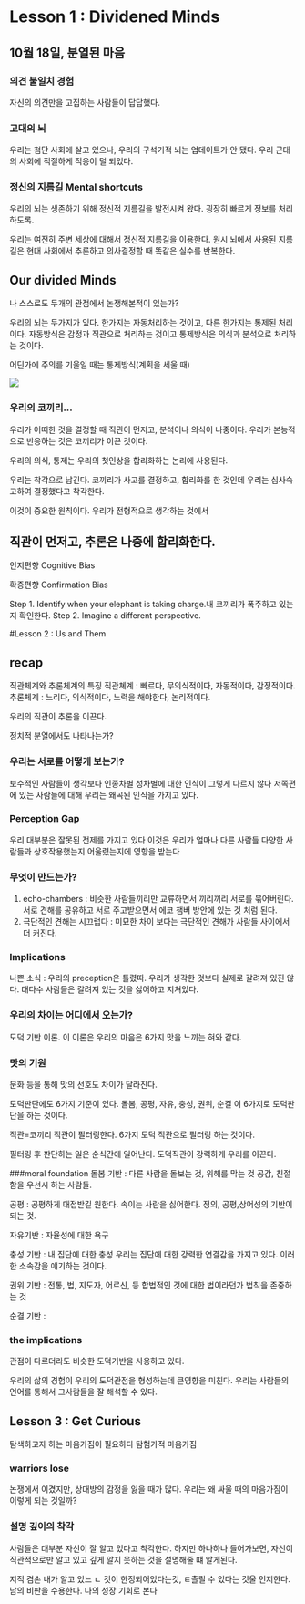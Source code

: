 # Lesson 1 : Dividened Minds {.unnumbered}

## 10월 18일, 분열된 마음

### 의견 불일치 경험

자신의 의견만을 고집하는 사람들이 답답했다.

### 고대의 뇌

우리는 첨단 사회에 살고 있으나, 우리의 구석기적 뇌는 업데이트가 안 됐다. 우리 근대의 사회에 적절하게 적응이 덜 되었다.

### 정신의 지름길 Mental shortcuts

우리의 뇌는 생존하기 위해 정신적 지름길을 발전시켜 왔다. 굉장히 빠르게 정보를 처리하도록.

우리는 여전히 주변 세상에 대해서 정신적 지름길을 이용한다. 원시 뇌에서 사용된 지름길은 현대 사회에서 추론하고 의사결정할 때 똑같은 실수를 반복한다.

## Our divided Minds

나 스스로도 두개의 관점에서 논쟁해본적이 있는가?

우리의 뇌는 두가지가 있다. 한가지는 자동처리하는 것이고, 다른 한가지는 통제된 처리이다. 자동방식은 감정과 직관으로 처리하는 것이고 통제방식은 의식과 분석으로 처리하는 것이다.

어딘가에 주의를 기울일 때는 통제방식(계획을 세울 때)

![](images/diviminds.JPG)

### 우리의 코끼리...

우리가 어떠한 것을 결정할 때 직관이 먼저고, 분석이나 의식이 나중이다. 우리가 본능적으로 반응하는 것은 코끼리가 이끈 것이다.

우리의 의식, 통제는 우리의 첫인상을 합리화하는 논리에 사용된다.

우리는 착각으로 남긴다. 코끼리가 사고를 결정하고, 합리화를 한 것인데 우리는 심사숙고하여 결정했다고 착각한다.

이것이 중요한 원칙이다. 우리가 전형적으로 생각하는 것에서

## 직관이 먼저고, 추론은 나중에 합리화한다.

인지편향 Cognitive Bias

확증편향 Confirmation Bias

Step 1. Identify when your elephant is taking charge.내 코끼리가 폭주하고 있는지 확인한다. Step 2. Imagine a different perspective.

#Lesson 2 : Us and Them

## recap
직관체계와 추론체계의 특징
직관쳬계 : 빠르다, 무의식적이다, 자동적이다, 감정적이다.
추론체계 : 느리다, 의식적이다, 노력을 해야한다, 논리적이다.

우리의 직관이 추론을 이끈다.

정치적 분열에서도 나타나는가?

### 우리는 서로를 어떻게 보는가?
보수적인 사람들이 생각보다 인종차별 성차별에 대한 인식이 그렇게 다르지 않다
저쪽편에 있는 사람들에 대해 우리는 왜곡된 인식을 가지고 있다.

### Perception Gap
우리 대부분은 잘못된 전제를 가지고 있다
이것은 우리가 얼마나 다른 사람들 다양한 사람들과 상호작용했는지 어울렸는지에 영향을 받는다

### 무엇이 만드는가?
1. echo-chambers : 비슷한 사람들끼리만 교류하면서 끼리끼리 서로를 묶어버린다. 서로 견해를 공유하고 서로 주고받으면서 에코 챔버 방안에 있는 것 처럼 된다.
2. 극단적인 견해는 시끄럽다 : 미묘한 차이 보다는 극단적인 견해가 사람들 사이에서 더 커진다. 

### Implications
나쁜 소식 : 우리의 preception은 틀렸따. 우리가 생각한 것보다 실제로 갈려져 있진 않다.
대다수 사람들은 갈려져 있는 것을 싫어하고 지쳐있다.

### 우리의 차이는 어디에서 오는가?
도덕 기반 이론. 
이 이론은 우리의 마음은 6가지 맛을 느끼는 혀와 같다. 

### 맛의 기원
문화 등을 통해 맛의 선호도 차이가 달라진다.

도덕판단에도 6가지 기준이 있다.
돌봄, 공평, 자유, 충성, 권위, 순결 이 6가지로 도덕판단을 하는 것이다.

직관=코끼리
직관이 필터링한다. 6가지 도덕 직관으로 필터링 하는 것이다.

필터링 후 판단하는 일은 순식간에 일어난다. 
도덕직관이 강력하게 우리를 이끈다.


###moral foundation
돌봄 기반 : 다른 사람을 돌보는 것, 위해를 막는 것
공감, 친절함을 우선시 하는 사람들.

공평 : 공평하게 대접받길 원한다. 속이는 사람을 싫어한다. 정의, 공평,상어성의 기반이 되는 것.

자유기반 : 자율성에 대한 욕구

충성 기반 : 내 집단에 대한 충성
우리는 집단에 대한 강력한 연결감을 가지고 있다. 이러한 소속감을 얘기하는 것이다.

권위 기반 : 전통, 법, 지도자, 어르신, 등 합법적인 것에 대한 법이라던가 법칙을 존중하는 것

순결 기반 : 

### the implications
관점이 다르더라도 비슷한 도덕기반을 사용하고 있다.

우리의 삶의 경험이 우리의 도덕관점을 형성하는데 큰영향을 미친다.
우리는 사람들의 언어를 통해서 그사람들을 잘 해석할 수 있다.

## Lesson 3 : Get Curious

탐색하고자 하는 마음가짐이 필요하다
탐험가적 마음가짐

### warriors lose

논쟁에서 이겼지만, 상대방의 감정을 잃을 때가 많다. 우리는 왜 싸울 때의 마음가짐이 이렇게 되는 것일까?

### 설명 깊이의 착각
사람들은 대부분 자신이 잘 알고 있다고 착각한다.
하지만 하나하나 들어가보면, 자신이직관적으로만 알고 있고 깊게 알지 못하는 것을 설명해줄 떄 알게된다.

지적 겸손
내가 알고 있느 ㄴ 것이 한정되어있다는것, ㅌ츨릴 수 있다는 것울 인지한다.
남의 비판을 수용한다.
나의 성장 기회로 본다

